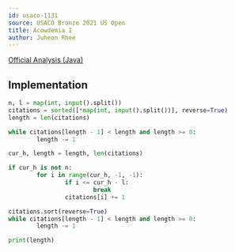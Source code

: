 ```yaml
---
id: usaco-1131
source: USACO Bronze 2021 US Open
title: Acowdemia I
author: Juheon Rhee
---
```


[Official Analysis (Java)](http://www.usaco.org/current/data/sol_prob1_bronze_open21.html)

## Implementation

<LanguageSection>
<PySection>

```python
n, l = map(int, input().split())
citations = sorted([*map(int, input().split())], reverse=True)
length = len(citations)

while citations[length - 1] < length and length >= 0:
        length -= 1

cur_h, length = length, len(citations)

if cur_h is not n:
        for i in range(cur_h, -1, -1):
                if i <= cur_h - l:
                        break
                citations[i] += 1

citations.sort(reverse=True)     
while citations[length - 1] < length and length >= 0:
        length -= 1

print(length)
```

</PySection>
</LanguageSection>
